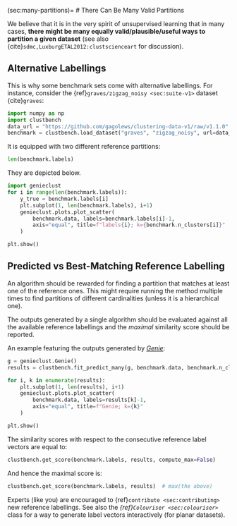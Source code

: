 (sec:many-partitions)=
# There Can Be Many Valid Partitions

We believe that it is in the very spirit of unsupervised learning
that in many cases, **there might be many equally
valid/plausible/useful ways to partition a given dataset**
(see also {cite}`sdmc,LuxburgETAL2012:clustscienceart` for discussion).


## Alternative Labellings

This is why some benchmark sets come with alternative labellings.
For instance, consider the {ref}`graves/zigzag_noisy <sec:suite-v1>`
dataset {cite}`graves`:

```python
import numpy as np
import clustbench
data_url = "https://github.com/gagolews/clustering-data-v1/raw/v1.1.0"
benchmark = clustbench.load_dataset("graves", "zigzag_noisy", url=data_url)
```

It is equipped with two different reference partitions:

```python
len(benchmark.labels)
```

They are depicted below.


```python
import genieclust
for i in range(len(benchmark.labels)):
    y_true = benchmark.labels[i]
    plt.subplot(1, len(benchmark.labels), i+1)
    genieclust.plots.plot_scatter(
        benchmark.data, labels=benchmark.labels[i]-1,
        axis="equal", title=f"labels{i}; k={benchmark.n_clusters[i]}"
    )

plt.show()
```



## Predicted vs Best-Matching Reference Labelling

An algorithm should be rewarded for finding a partition
that matches at least one of the reference ones.
This might require running the method multiple times
to find partitions of different cardinalities
(unless it is a hierarchical one).


::::{important}
The outputs generated by a single algorithm
should be evaluated against all the available reference labellings
and the *maximal* similarity score should be reported.
::::




An example featuring the outputs generated by
[*Genie*](https://genieclust.gagolewski.com):

```python
g = genieclust.Genie()
results = clustbench.fit_predict_many(g, benchmark.data, benchmark.n_clusters)

for i, k in enumerate(results):
    plt.subplot(1, len(results), i+1)
    genieclust.plots.plot_scatter(
        benchmark.data, labels=results[k]-1,
        axis="equal", title=f"Genie; k={k}"
    )

plt.show()
```


The similarity scores with respect to the consecutive reference label vectors
are equal to:

```python
clustbench.get_score(benchmark.labels, results, compute_max=False)
```

And hence the maximal score is:

```python
clustbench.get_score(benchmark.labels, results)  # max(the above)
```


::::{note}
Experts (like you) are encouraged to {ref}`contribute <sec:contributing>`
new reference labellings.
See also the *{ref}`Colouriser <sec:colouriser>`* class
for a way to generate label vectors interactively (for planar datasets).
::::
